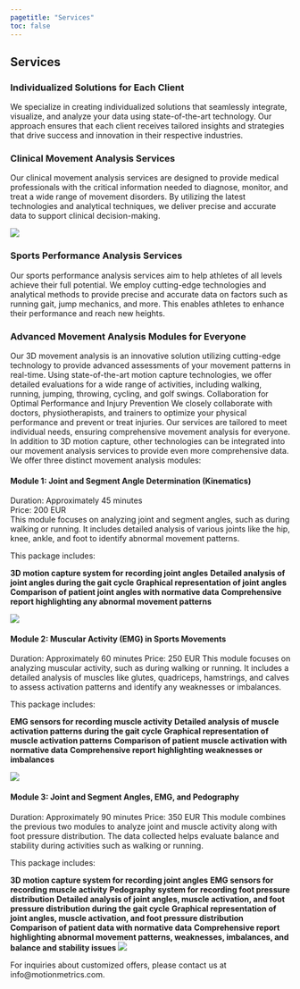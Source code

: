 ```yaml
---
pagetitle: "Services"
toc: false
---
```


## Services

### Individualized Solutions for Each Client
We specialize in creating individualized solutions that seamlessly integrate, visualize, and analyze your data using state-of-the-art technology. Our approach ensures that each client receives tailored insights and strategies that drive success and innovation in their respective industries.

### Clinical Movement Analysis Services
Our clinical movement analysis services are designed to provide medical professionals with the critical information needed to diagnose, monitor, and treat a wide range of movement disorders. By utilizing the latest technologies and analytical techniques, we deliver precise and accurate data to support clinical decision-making.

![](./img/reporting1.png){.hero}

### Sports Performance Analysis Services
Our sports performance analysis services aim to help athletes of all levels achieve their full potential. We employ cutting-edge technologies and analytical methods to provide precise and accurate data on factors such as running gait, jump mechanics, and more. This enables athletes to enhance their performance and reach new heights.

### Advanced Movement Analysis Modules for Everyone
Our 3D movement analysis is an innovative solution utilizing cutting-edge technology to provide advanced assessments of your movement patterns in real-time. Using state-of-the-art motion capture technologies, we offer detailed evaluations for a wide range of activities, including walking, running, jumping, throwing, cycling, and golf swings. Collaboration for Optimal Performance and Injury Prevention
We closely collaborate with doctors, physiotherapists, and trainers to optimize your physical performance and prevent or treat injuries. Our services are tailored to meet individual needs, ensuring comprehensive movement analysis for everyone. In addition to 3D motion capture, other technologies can be integrated into our movement analysis services to provide even more comprehensive data. We offer three distinct movement analysis modules:


#### Module 1: Joint and Segment Angle Determination (Kinematics)

Duration: Approximately 45 minutes  
Price: 200 EUR  
This module focuses on analyzing joint and segment angles, such as during walking or running. It includes detailed analysis of various joints like the hip, knee, ankle, and foot to identify abnormal movement patterns. 

This package includes:

**3D motion capture system for recording joint angles**
**Detailed analysis of joint angles during the gait cycle**
**Graphical representation of joint angles**
**Comparison of patient joint angles with normative data**
**Comprehensive report highlighting any abnormal movement patterns**

![](./img/EMG.webp){.hero} 

#### Module 2: Muscular Activity (EMG) in Sports Movements

Duration: Approximately 60 minutes
Price: 250 EUR
This module focuses on analyzing muscular activity, such as during walking or running. It includes a detailed analysis of muscles like glutes, quadriceps, hamstrings, and calves to assess activation patterns and identify any weaknesses or imbalances. 

This package includes:

**EMG sensors for recording muscle activity**
**Detailed analysis of muscle activation patterns during the gait cycle**
**Graphical representation of muscle activation patterns**
**Comparison of patient muscle activation with normative data**
**Comprehensive report highlighting weaknesses or imbalances**

![](./img/EMG2.webp){.hero} 

#### Module 3: Joint and Segment Angles, EMG, and Pedography

Duration: Approximately 90 minutes
Price: 350 EUR
This module combines the previous two modules to analyze joint and muscle activity along with foot pressure distribution. The data collected helps evaluate balance and stability during activities such as walking or running. 

This package includes:

**3D motion capture system for recording joint angles**
**EMG sensors for recording muscle activity**
**Pedography system for recording foot pressure distribution**
**Detailed analysis of joint angles, muscle activation, and foot pressure distribution during the gait cycle**
**Graphical representation of joint angles, muscle activation, and foot pressure distribution**
**Comparison of patient data with normative data**
**Comprehensive report highlighting abnormal movement patterns, weaknesses, imbalances, and balance and stability issues**
![](./img/Modeling.jpg){.hero} 

For inquiries about customized offers, please contact us at info@motionmetrics.com.


